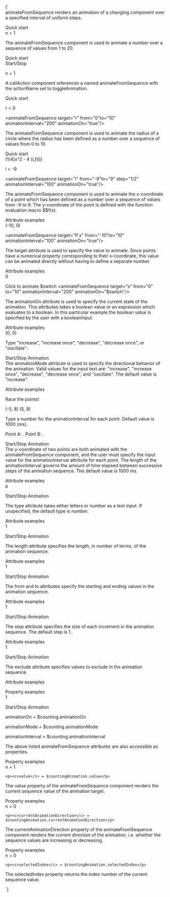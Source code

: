 
<DoenetML>
{`
<section>
  <title><tage>animateFromSequence</tage></title>

<section><title>What it does</title>
<tage>animateFromSequence</tage> renders an animation of a changing component over a specified interval of uniform steps.</section>



<!--******************************************************
            Animated counting
******************************************************-->
<example newNameSpace><title>Animated counting</title>
  <setup><topic>Quick start</topic></setup>
  <codeEditor showResults resultsLocation="left">   
n = <number name="n">1</number>
    
<animateFromSequence target="n" from="1" to="20" animationOn="true"/>
  </codeEditor>
  <aside startOpen><title>About this example</title> The <tage>animateFromSequence</tage> component is used to animate a <tag>number</tag> over a sequence of values from 1 to 20.</aside>  
</example>




<!--******************************************************
            Animation with start/stop button
******************************************************-->
<example newNameSpace><title>Animation with start/stop button</title>
  <setup><topic>Quick start</topic></setup>
  <codeEditor showResults resultsLocation="left">   
<callAction actionName="toggleAnimation" target="countUp">
  <label>Start/Stop</label>
</callAction>

<p>n = <number name="n">1</number></p>

<animateFromSequence name="countUp" target="n" from="1" to="20" animationOn="false" animationInterval="100"/>
  </codeEditor>
  
<aside startOpen><title>About this example</title> A <tag>callAction</tag> component references a named <tage>animateFromSequence</tage> with the <attr>actionName</attr> set to <c>toggleAnimation</c>.</aside>  
</example>




  
<!--******************************************************
            Animated radius
******************************************************-->
<example newNameSpace><title>Animated radius</title>
  <setup><topic>Quick start</topic></setup>
  <codeEditor showResults resultsLocation="left">   
<graph size="small">
  <circle radius="$r" center="(0, 0)"/>
</graph>

r = <number name="r">0</number>

<animateFromSequence target="r" from="0"to="10" animationInterval="200" animationOn="true"/>
  </codeEditor>
  <aside startOpen><title>About this example</title> The <tage>animateFromSequence</tage> component is used to animate the radius of a <tag>circle</tag> where the radius has been defined as a <tag>number</tag> over a sequence of values from 0 to 10.</aside>  
</example>


<!--******************************************************
            Point moving along a function
******************************************************-->
<example newNameSpace><title>Point moving along a function</title>
  <setup><topic>Quick start</topic></setup>
  <codeEditor showResults resultsLocation="left">   
<graph size="small">
  <function name="f">(1/4)x^2 - 4</function>
  <point styleNumber="2">($i,$$f($i))</point>
</graph>

i = <number name="i">-9</number>

<animateFromSequence target="i" from="-9"to="9" step="1/2" animationInterval="100" animationOn="true"/>
  </codeEditor>
  <aside startOpen><title>About this example</title> The <tage>animateFromSequence</tage> component is used to animate the <m>x-</m>coordinate of a point which has been defined as a <tag>number</tag> over a sequence of values from -9 to 9. The <m>y-</m>coordinate of the point is defined with the function evaluation macro &dollar;&dollar;<m>f(x)</m>.
  </aside>  
</example>



<!--******************************************************
            target
******************************************************-->
<example newNameSpace><title>target</title>
  <setup><topic>Attribute examples</topic></setup>
  <codeEditor showResults resultsLocation="left">   
<graph size="small">
  <point name="P">(-10, 0)</point>
</graph>
    
<animateFromSequence target="P.x" from="-10"to="10" animationInterval="100" animationOn="true"/>
  </codeEditor>
  <aside startOpen><title>About this example</title> The <attr>target</attr> attribute is used to specify the value to animate. Since points have a numerical property corresponding to their <m>x-</m>coordinate, this value can be animated directly without having to define a separate <tag>number</tag>.</aside>  
</example>


<!--******************************************************
            animationOn
******************************************************-->
<example newNameSpace><title>animationOn</title>
  <setup><topic>Attribute examples</topic></setup>
  <codeEditor showResults resultsLocation="left">   
<slider name="s">0</slider>
    
Click to animate <booleanInput name="switch"/> $switch
<animateFromSequence target="s" from="0" to="10" animationInterval="200" animationOn="$switch"/>
  </codeEditor>
  <aside startOpen><title>About this example</title> The <attr>animationOn</attr> attribute is used to specify the current state of the animation. This attributes takes a boolean value or an expression which evaluates to a boolean. In this particular example the boolean value is specified by the user with a <tage>booleanInput</tage>.</aside>  
</example>



<!--******************************************************
            animationMode
******************************************************-->
<example newNameSpace><title>animationMode</title>
  <setup><topic>Attribute examples</topic></setup>
  <codeEditor showResults resultsLocation="left">   
<graph size="small">
  <point name="P">(0, 0)</point>
</graph>

<p>Type "increase", "increase once", "decrease", "decrease once", or "oscillate":
  <textInput name="userMode" prefill="increase"/></p>
<booleanInput name="switch">
  <label>Start/Stop Animation</label>
</booleanInput>
    
<animateFromSequence target="P.x" from="-10" to="10" animationInterval="200" animationOn="$switch" animationMode="$userMode.text"/>
  </codeEditor>
  <aside startOpen><title>About this example</title> The <attr>animationMode</attr> attribute is used to specify the directional behavior of the animation. Valid values for the input text are: "increase", "increase once", "decrease", "decrease once", and "oscillate". The default value is "increase".</aside>  
</example>


<!--******************************************************
            animationInterval
******************************************************-->
<example newNameSpace><title>animationInterval</title>
  <setup><topic>Attribute examples</topic></setup>
  <codeEditor showResults resultsLocation="left">   
<p>Race the points!</p>

<graph size="small">
  <point name="A" labelIsName>(-5, 8)</point>
  <point name="B" styleNumber="2" labelIsName>(5, 8)</point>
</graph>

<p>Type a number for the animationInterval for each point. Default value is 1000 (ms).</p>
<p>Point A: <mathInput name="miA"/>. Point B: 
  <mathInput name="miB"/>.</p>
<booleanInput name="switch">
  <label>Start/Stop Animation</label>
</booleanInput>
    
<animateFromSequence target="A.y" from="8" to="-10" animationInterval="$miA" animationOn="$switch" animationMode="increase once"/>
    
<animateFromSequence target="B.y" from="8" to="-10" animationInterval="$miB" animationOn="$switch" animationMode="increase once"/>
  </codeEditor>
  <aside startOpen><title>About this example</title> The <m>y-</m>coordinate of two points are both animated with the <tage>animateFromSequence</tage> component, and the user must specify the input value for the <attr>animationInterval</attr> attribute for each point. The length of the <attr>animationInterval</attr> governs the amount of time elapsed between successive steps of the animation sequence. The default value is 1000 ms. </aside>  
</example>

<!--******************************************************
           type
******************************************************-->
<example newNameSpace><title>type</title>
  <setup><topic>Attribute examples</topic></setup>
  <codeEditor showResults resultsLocation="left">      
<text name="letter">a</text>

<p><booleanInput name="switch">
  <label>Start/Stop Animation</label>
</booleanInput></p>
    
<animateFromSequence target="letter" from="a" to="z" type="letters" animationInterval="100" animationOn="$switch" animationMode="increase once"/>    
  </codeEditor>
  <aside startOpen><title>About this example</title> The <attr>type</attr> attribute takes either <c>letters</c> or <c>number</c> as a text input. If unspecified, the default <attr>type</attr> is <c>number</c>. </aside>  
</example>


<!--******************************************************
           length
******************************************************-->
<example newNameSpace><title>length</title>
  <setup><topic>Attribute examples</topic></setup>
  <codeEditor showResults resultsLocation="left">      
<number name="n">1</number>

<p><booleanInput name="switch">
  <label>Start/Stop Animation</label>
</booleanInput></p>
    
<animateFromSequence target="n" from="1" step="2" length="10" animationInterval="200" animationOn="$switch" animationMode="increase once"/>    
  </codeEditor>
  <aside startOpen><title>About this example</title> The <attr>length</attr> attribute specifies the length, in number of terms, of the animation sequence.</aside>  
</example>


<!--******************************************************
           from, to
******************************************************-->
<example newNameSpace><title>from, to</title>
  <setup><topic>Attribute examples</topic></setup>
  <codeEditor showResults resultsLocation="left">      
<number name="n">1</number>

<p><booleanInput name="switch">
  <label>Start/Stop Animation</label>
</booleanInput></p>
    
<animateFromSequence target="n" from="1" step="2" to="19" animationInterval="200" animationOn="$switch" animationMode="increase once"/>    
  </codeEditor>
  <aside startOpen><title>About this example</title> The <attr>from</attr> and <attr>to</attr> attributes specify the starting and ending values in the animation sequence.</aside>  
</example>


<!--******************************************************
           step
******************************************************-->
<example newNameSpace><title>step</title>
  <setup><topic>Attribute examples</topic></setup>
  <codeEditor showResults resultsLocation="left">      
<number name="n">1</number>

<p><booleanInput name="switch">
  <label>Start/Stop Animation</label>
</booleanInput></p>
    
<animateFromSequence target="n" from="0" step="10" to="100" animationInterval="200" animationOn="$switch" animationMode="increase once"/>    
  </codeEditor>
  <aside startOpen><title>About this example</title> The <attr>step</attr> attribute specifies the size of each increment in the animation sequence. The default <attr>step</attr> is <m>1</m>.</aside>  
</example>


<!--******************************************************
           exclude
******************************************************-->
<example newNameSpace><title>exclude</title>
  <setup><topic>Attribute examples</topic></setup>
  <codeEditor showResults resultsLocation="left">      
<number name="n">1</number>

<p><booleanInput name="switch">
  <label>Start/Stop Animation</label>
</booleanInput></p>
    
<animateFromSequence target="n" from="0" to="5" exclude="3" animationInterval="600" animationOn="$switch" animationMode="oscillate"/>    
  </codeEditor>
  <aside startOpen><title>About this example</title> The <attr>exclude</attr> attribute specifies values to exclude in the animation sequence.</aside>  
</example>


<!--******************************************************
           lowercase *
******************************************************-->
<example newNameSpace><title>lowercase *</title>
  <setup><topic>Attribute examples</topic></setup>
  <codeEditor showResults resultsLocation="left">      
    
  </codeEditor>
  <aside startOpen><title>About this example</title></aside>  
</example>


<!--******************************************************
           attributes as properties
******************************************************-->
<example newNameSpace><title>Attributes as properties</title>
  <setup><topic>Property examples</topic></setup>
  <codeEditor showResults resultsLocation="left">      
<number name="n">1</number>

<p><booleanInput name="switch">
  <label>Start/Stop Animation</label>
</booleanInput></p>
    
<animateFromSequence name="counting" target="n" from="0" to="5" animationInterval="600" animationOn="$switch" animationMode="oscillate"/>

<p><c>animationOn</c> = $counting.animationOn</p>

<p><c>animationMode</c> = $counting.animationMode</p>

<p><c>animationInterval</c> = $counting.animationInterval</p>
  </codeEditor>
  <aside startOpen><title>About this example</title><p>The above listed <tage>animateFromSequence</tage> attributes are also accessible as properties.</p></aside>   
</example>



<!--******************************************************
           value
******************************************************-->
<example newNameSpace><title>value</title>
  <setup><topic>Property examples</topic></setup>
  <codeEditor showResults resultsLocation="left">      
 n = <number name="n">1</number>
    <animateFromSequence name="countingAnimation" target="n" from="1" to="20" animationOn="true"/>

    <p><c>value</c> = $countingAnimation.value</p>
  </codeEditor>
  <aside startOpen><title>About this example</title><p>The <c>value</c> property of the <tage>animateFromSequence</tage> component renders the current sequence value of the animation target.</p></aside>   
</example>


<!--******************************************************
           currentAnimationDirection
******************************************************-->
<example newNameSpace><title>currentAnimationDirection</title>
  <setup><topic>Property examples</topic></setup>
  <codeEditor showResults resultsLocation="left">      
n = <number name="n">0</number>
    <animateFromSequence name="countingAnimation" target="n" from="-2" to="2" animationOn="true" animationMode="oscillate"/>

    <p><c>currentAnimationDirection</c> = $countingAnimation.currentAnimationDirection</p>
  </codeEditor>
  <aside startOpen><title>About this example</title><p>The <c>currentAnimationDirection</c> property of the <tage>animateFromSequence</tage> component renders the current direction of the animation; i.e. whether the sequence values are increasing or decreasing.</p></aside>   
</example>



<!--******************************************************
           selectedIndex
******************************************************-->
<example newNameSpace><title>selectedIndex</title>
  <setup><topic>Property examples</topic></setup>
  <codeEditor showResults resultsLocation="left">      
n = <number name="n">0</number>
    <animateFromSequence name="countingAnimation" target="n" from="2" to="20" step="2" animationOn="true" animationMode="increase"/>

    <p><c>selectedIndex</c> = $countingAnimation.selectedIndex</p>
  </codeEditor>
  <aside startOpen><title>About this example</title><p>The <c>selectedIndex</c> property returns the index number of the current sequence value.</p></aside>   
</example>


  
</section>

`}
</DoenetML>
